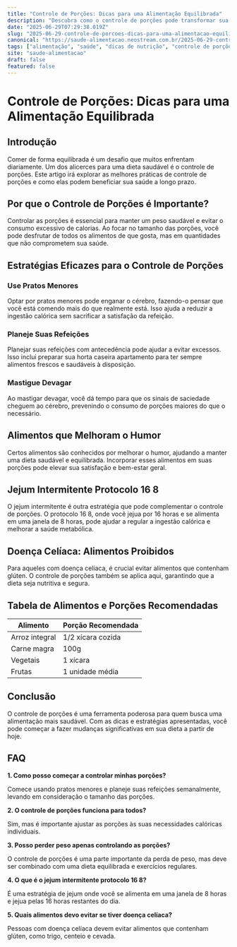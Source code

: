 ```yaml
---
title: "Controle de Porções: Dicas para uma Alimentação Equilibrada"
description: "Descubra como o controle de porções pode transformar sua alimentação com dicas práticas e estratégias eficazes."
date: "2025-06-29T07:29:38.019Z"
slug: "2025-06-29-controle-de-porcoes-dicas-para-uma-alimentacao-equilibrada"
canonical: "https://saude-alimentacao.neostream.com.br/2025-06-29-controle-de-porcoes-dicas-para-uma-alimentacao-equilibrada"
tags: ["alimentação", "saúde", "dicas de nutrição", "controle de porções", "bem-estar"]
site: "saude-alimentacao"
draft: false
featured: false
---
```


# Controle de Porções: Dicas para uma Alimentação Equilibrada

## Introdução

Comer de forma equilibrada é um desafio que muitos enfrentam diariamente. Um dos alicerces para uma dieta saudável é o controle de porções. Este artigo irá explorar as melhores práticas de controle de porções e como elas podem beneficiar sua saúde a longo prazo.

## Por que o Controle de Porções é Importante?

Controlar as porções é essencial para manter um peso saudável e evitar o consumo excessivo de calorias. Ao focar no tamanho das porções, você pode desfrutar de todos os alimentos de que gosta, mas em quantidades que não comprometem sua saúde.

## Estratégias Eficazes para o Controle de Porções

### Use Pratos Menores

Optar por pratos menores pode enganar o cérebro, fazendo-o pensar que você está comendo mais do que realmente está. Isso ajuda a reduzir a ingestão calórica sem sacrificar a satisfação da refeição.

### Planeje Suas Refeições

Planejar suas refeições com antecedência pode ajudar a evitar excessos. Isso inclui preparar sua horta caseira apartamento para ter sempre alimentos frescos e saudáveis à disposição.

### Mastigue Devagar

Ao mastigar devagar, você dá tempo para que os sinais de saciedade cheguem ao cérebro, prevenindo o consumo de porções maiores do que o necessário.

## Alimentos que Melhoram o Humor

Certos alimentos são conhecidos por melhorar o humor, ajudando a manter uma dieta saudável e equilibrada. Incorporar esses alimentos em suas porções pode elevar sua satisfação e bem-estar geral.

## Jejum Intermitente Protocolo 16 8

O jejum intermitente é outra estratégia que pode complementar o controle de porções. O protocolo 16 8, onde você jejua por 16 horas e se alimenta em uma janela de 8 horas, pode ajudar a regular a ingestão calórica e melhorar a saúde metabólica.

## Doença Celíaca: Alimentos Proibidos

Para aqueles com doença celíaca, é crucial evitar alimentos que contenham glúten. O controle de porções também se aplica aqui, garantindo que a dieta seja nutritiva e segura.

## Tabela de Alimentos e Porções Recomendadas

| Alimento          | Porção Recomendada |
|-------------------|--------------------|
| Arroz integral    | 1/2 xícara cozida  |
| Carne magra       | 100g               |
| Vegetais          | 1 xícara           |
| Frutas            | 1 unidade média    |

## Conclusão

O controle de porções é uma ferramenta poderosa para quem busca uma alimentação mais saudável. Com as dicas e estratégias apresentadas, você pode começar a fazer mudanças significativas em sua dieta a partir de hoje.

## FAQ

**1. Como posso começar a controlar minhas porções?**

Comece usando pratos menores e planeje suas refeições semanalmente, levando em consideração o tamanho das porções.

**2. O controle de porções funciona para todos?**

Sim, mas é importante ajustar as porções às suas necessidades calóricas individuais.

**3. Posso perder peso apenas controlando as porções?**

O controle de porções é uma parte importante da perda de peso, mas deve ser combinado com uma dieta equilibrada e exercícios regulares.

**4. O que é o jejum intermitente protocolo 16 8?**

É uma estratégia de jejum onde você se alimenta em uma janela de 8 horas e jejua pelas 16 horas restantes do dia.

**5. Quais alimentos devo evitar se tiver doença celíaca?**

Pessoas com doença celíaca devem evitar alimentos que contenham glúten, como trigo, centeio e cevada.
